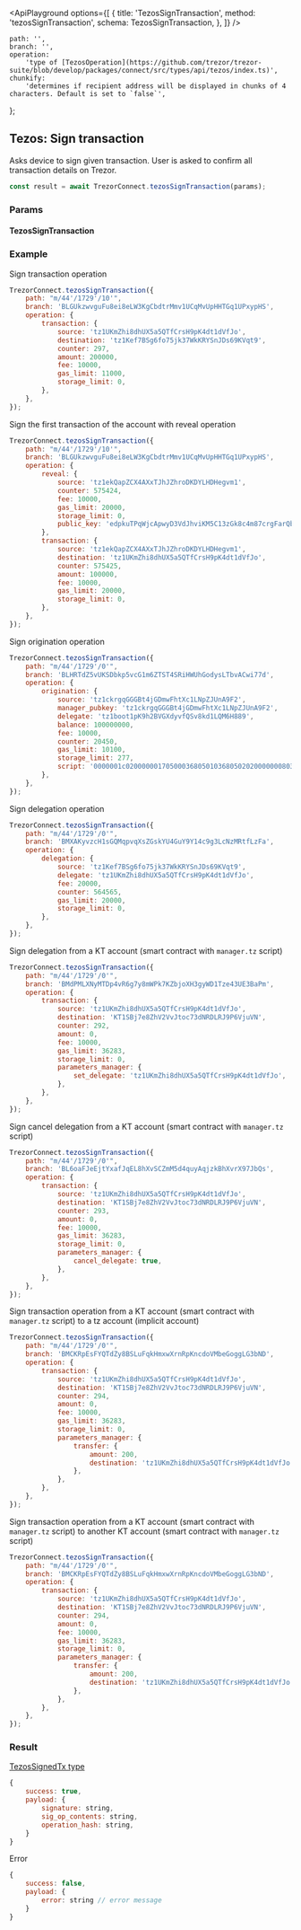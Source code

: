 

<ApiPlayground
    options={[
        {
            title: 'TezosSignTransaction',
            method: 'tezosSignTransaction',
            schema: TezosSignTransaction,
        },
    ]}
/>

    path: '',
    branch: '',
    operation:
        'type of [TezosOperation](https://github.com/trezor/trezor-suite/blob/develop/packages/connect/src/types/api/tezos/index.ts)',
    chunkify:
        'determines if recipient address will be displayed in chunks of 4 characters. Default is set to `false`',
};

## Tezos: Sign transaction

Asks device to sign given transaction. User is asked to confirm all transaction
details on Trezor.

```javascript
const result = await TrezorConnect.tezosSignTransaction(params);
```

### Params

#### TezosSignTransaction

<ParamsTable schema={TezosSignTransaction} descriptions={paramDescriptions} />

### Example

Sign transaction operation

```javascript
TrezorConnect.tezosSignTransaction({
    path: "m/44'/1729'/10'",
    branch: 'BLGUkzwvguFu8ei8eLW3KgCbdtrMmv1UCqMvUpHHTGq1UPxypHS',
    operation: {
        transaction: {
            source: 'tz1UKmZhi8dhUX5a5QTfCrsH9pK4dt1dVfJo',
            destination: 'tz1Kef7BSg6fo75jk37WkKRYSnJDs69KVqt9',
            counter: 297,
            amount: 200000,
            fee: 10000,
            gas_limit: 11000,
            storage_limit: 0,
        },
    },
});
```

Sign the first transaction of the account with reveal operation

```javascript
TrezorConnect.tezosSignTransaction({
    path: "m/44'/1729'/10'",
    branch: 'BLGUkzwvguFu8ei8eLW3KgCbdtrMmv1UCqMvUpHHTGq1UPxypHS',
    operation: {
        reveal: {
            source: 'tz1ekQapZCX4AXxTJhJZhroDKDYLHDHegvm1',
            counter: 575424,
            fee: 10000,
            gas_limit: 20000,
            storage_limit: 0,
            public_key: 'edpkuTPqWjcApwyD3VdJhviKM5C13zGk8c4m87crgFarQboF3Mp56f',
        },
        transaction: {
            source: 'tz1ekQapZCX4AXxTJhJZhroDKDYLHDHegvm1',
            destination: 'tz1UKmZhi8dhUX5a5QTfCrsH9pK4dt1dVfJo',
            counter: 575425,
            amount: 100000,
            fee: 10000,
            gas_limit: 20000,
            storage_limit: 0,
        },
    },
});
```

Sign origination operation

```javascript
TrezorConnect.tezosSignTransaction({
    path: "m/44'/1729'/0'",
    branch: 'BLHRTdZ5vUKSDbkp5vcG1m6ZTST4SRiHWUhGodysLTbvACwi77d',
    operation: {
        origination: {
            source: 'tz1ckrgqGGGBt4jGDmwFhtXc1LNpZJUnA9F2',
            manager_pubkey: 'tz1ckrgqGGGBt4jGDmwFhtXc1LNpZJUnA9F2',
            delegate: 'tz1boot1pK9h2BVGXdyvfQSv8kd1LQM6H889',
            balance: 100000000,
            fee: 10000,
            counter: 20450,
            gas_limit: 10100,
            storage_limit: 277,
            script: '0000001c02000000170500036805010368050202000000080316053d036d03420000000a010000000568656c6c6f',
        },
    },
});
```

Sign delegation operation

```javascript
TrezorConnect.tezosSignTransaction({
    path: "m/44'/1729'/0'",
    branch: 'BMXAKyvzcH1sGQMqpvqXsZGskYU4GuY9Y14c9g3LcNzMRtfLzFa',
    operation: {
        delegation: {
            source: 'tz1Kef7BSg6fo75jk37WkKRYSnJDs69KVqt9',
            delegate: 'tz1UKmZhi8dhUX5a5QTfCrsH9pK4dt1dVfJo',
            fee: 20000,
            counter: 564565,
            gas_limit: 20000,
            storage_limit: 0,
        },
    },
});
```

Sign delegation from a KT account (smart contract with `manager.tz` script)

```javascript
TrezorConnect.tezosSignTransaction({
    path: "m/44'/1729'/0'",
    branch: 'BMdPMLXNyMTDp4vR6g7y8mWPk7KZbjoXH3gyWD1Tze43UE3BaPm',
    operation: {
        transaction: {
            source: 'tz1UKmZhi8dhUX5a5QTfCrsH9pK4dt1dVfJo',
            destination: 'KT1SBj7e8ZhV2VvJtoc73dNRDLRJ9P6VjuVN',
            counter: 292,
            amount: 0,
            fee: 10000,
            gas_limit: 36283,
            storage_limit: 0,
            parameters_manager: {
                set_delegate: 'tz1UKmZhi8dhUX5a5QTfCrsH9pK4dt1dVfJo',
            },
        },
    },
});
```

Sign cancel delegation from a KT account (smart contract with `manager.tz` script)

```javascript
TrezorConnect.tezosSignTransaction({
    path: "m/44'/1729'/0'",
    branch: 'BL6oaFJeEjtYxafJqEL8hXvSCZmM5d4quyAqjzkBhXvrX97JbQs',
    operation: {
        transaction: {
            source: 'tz1UKmZhi8dhUX5a5QTfCrsH9pK4dt1dVfJo',
            destination: 'KT1SBj7e8ZhV2VvJtoc73dNRDLRJ9P6VjuVN',
            counter: 293,
            amount: 0,
            fee: 10000,
            gas_limit: 36283,
            storage_limit: 0,
            parameters_manager: {
                cancel_delegate: true,
            },
        },
    },
});
```

Sign transaction operation from a KT account (smart contract with `manager.tz` script) to a tz account (implicit account)

```javascript
TrezorConnect.tezosSignTransaction({
    path: "m/44'/1729'/0'",
    branch: 'BMCKRpEsFYQTdZy8BSLuFqkHmxwXrnRpKncdoVMbeGoggLG3bND',
    operation: {
        transaction: {
            source: 'tz1UKmZhi8dhUX5a5QTfCrsH9pK4dt1dVfJo',
            destination: 'KT1SBj7e8ZhV2VvJtoc73dNRDLRJ9P6VjuVN',
            counter: 294,
            amount: 0,
            fee: 10000,
            gas_limit: 36283,
            storage_limit: 0,
            parameters_manager: {
                transfer: {
                    amount: 200,
                    destination: 'tz1UKmZhi8dhUX5a5QTfCrsH9pK4dt1dVfJo',
                },
            },
        },
    },
});
```

Sign transaction operation from a KT account (smart contract with `manager.tz` script) to another KT account (smart contract with `manager.tz` script)

```javascript
TrezorConnect.tezosSignTransaction({
    path: "m/44'/1729'/0'",
    branch: 'BMCKRpEsFYQTdZy8BSLuFqkHmxwXrnRpKncdoVMbeGoggLG3bND',
    operation: {
        transaction: {
            source: 'tz1UKmZhi8dhUX5a5QTfCrsH9pK4dt1dVfJo',
            destination: 'KT1SBj7e8ZhV2VvJtoc73dNRDLRJ9P6VjuVN',
            counter: 294,
            amount: 0,
            fee: 10000,
            gas_limit: 36283,
            storage_limit: 0,
            parameters_manager: {
                transfer: {
                    amount: 200,
                    destination: 'tz1UKmZhi8dhUX5a5QTfCrsH9pK4dt1dVfJo',
                },
            },
        },
    },
});
```

### Result

[TezosSignedTx type](https://github.com/trezor/trezor-suite/blob/develop/packages/protobuf/src/messages.ts)

```javascript
{
    success: true,
    payload: {
        signature: string,
        sig_op_contents: string,
        operation_hash: string,
    }
}

```

Error

```javascript
{
    success: false,
    payload: {
        error: string // error message
    }
}
```

